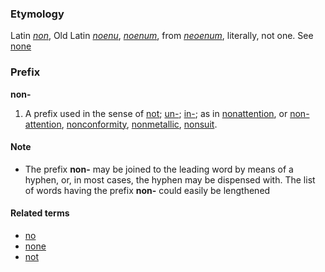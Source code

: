 ===Etymology===
Latin ''[[non]]'', Old Latin ''[[noenu]]'', ''[[noenum]]'', from ''[[neoenum]]'', literally, not one. See [[none]]

===Prefix===
'''non-'''

#A prefix used in the sense of [[not]]; [[un-]]; [[in-]]; as in [[nonattention]], or [[non-attention]], [[nonconformity]], [[nonmetallic]], [[nonsuit]].

====Note====
*The prefix '''non-''' may be joined to the leading word by means of a hyphen, or, in most cases, the hyphen may be dispensed with. The list of words having the prefix '''non-''' could easily be lengthened

====Related terms====
*[[no]]
*[[none]]
*[[not]]